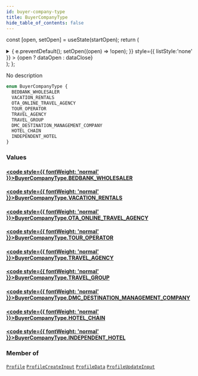 ```yaml
---
id: buyer-company-type
title: BuyerCompanyType
hide_table_of_contents: false
---
```






const [open, setOpen] = useState(startOpen);
return (
<details {...(open ? { open: true } : {})} className="details" style={{ border:'none', boxShadow:'none', background:'var(--ifm-background-color)' }}>
<summary
onClick={(e) => {
e.preventDefault();
setOpen((open) => !open);
}}
style={{ listStyle:'none' }} >
{open ? dataOpen : dataClose}
</summary>
{open && children}
</details>
);
};

No description

```graphql
enum BuyerCompanyType {
  BEDBANK_WHOLESALER
  VACATION_RENTALS
  OTA_ONLINE_TRAVEL_AGENCY
  TOUR_OPERATOR
  TRAVEL_AGENCY
  TRAVEL_GROUP
  DMC_DESTINATION_MANAGEMENT_COMPANY
  HOTEL_CHAIN
  INDEPENDENT_HOTEL
}
```

### Values

#### [<code style={{ fontWeight: 'normal' }}>BuyerCompanyType.<b>BEDBANK_WHOLESALER</b></code>](#)

>

#### [<code style={{ fontWeight: 'normal' }}>BuyerCompanyType.<b>VACATION_RENTALS</b></code>](#)

>

#### [<code style={{ fontWeight: 'normal' }}>BuyerCompanyType.<b>OTA_ONLINE_TRAVEL_AGENCY</b></code>](#)

>

#### [<code style={{ fontWeight: 'normal' }}>BuyerCompanyType.<b>TOUR_OPERATOR</b></code>](#)

>

#### [<code style={{ fontWeight: 'normal' }}>BuyerCompanyType.<b>TRAVEL_AGENCY</b></code>](#)

>

#### [<code style={{ fontWeight: 'normal' }}>BuyerCompanyType.<b>TRAVEL_GROUP</b></code>](#)

>

#### [<code style={{ fontWeight: 'normal' }}>BuyerCompanyType.<b>DMC_DESTINATION_MANAGEMENT_COMPANY</b></code>](#)

>

#### [<code style={{ fontWeight: 'normal' }}>BuyerCompanyType.<b>HOTEL_CHAIN</b></code>](#)

>

#### [<code style={{ fontWeight: 'normal' }}>BuyerCompanyType.<b>INDEPENDENT_HOTEL</b></code>](#)

>

### Member of

[`Profile`](/api/objects/profile) <Badge class="badge badge--secondary" text="object"/><Bullet />[`ProfileCreateInput`](/api/inputs/profile-create-input) <Badge class="badge badge--secondary" text="input"/><Bullet />[`ProfileData`](/api/objects/profile-data) <Badge class="badge badge--secondary" text="object"/><Bullet />[`ProfileUpdateInput`](/api/inputs/profile-update-input) <Badge class="badge badge--secondary" text="input"/>

